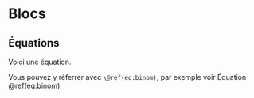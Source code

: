 # Blocs

## Équations

Voici une équation.

\begin{equation} 
  f\left(k\right) = \binom{n}{k} p^k\left(1-p\right)^{n-k}
  (\#eq:binom)
\end{equation} 

Vous pouvez y réferrer avec `\@ref(eq:binom)`, par exemple voir Équation \@ref(eq:binom).

